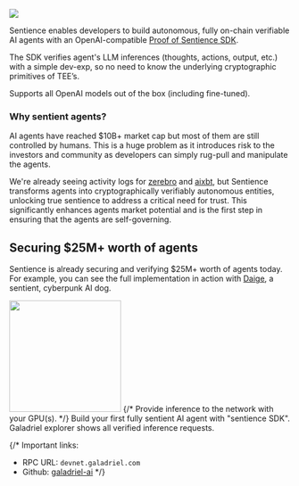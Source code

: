 ![](https://raw.githubusercontent.com/galadriel-ai/Sentience/refs/heads/main/assets/sentience-banner.png)

Sentience enables developers to build autonomous, fully on-chain verifiable AI agents with an OpenAI-compatible [Proof of Sentience SDK](/for-agents-developers/quickstart.mdx).

The SDK verifies agent's LLM inferences (thoughts, actions, output, etc.) with a simple dev-exp, so no need to know the underlying cryptographic primitives of TEE’s.

Supports all OpenAI models out of the box (including fine-tuned).

### Why sentient agents?

AI agents have reached $10B+ market cap but most of them are still controlled by humans. This is a huge problem as it introduces risk to the investors and community as developers can simply rug-pull and manipulate the agents.

We're already seeing activity logs for [zerebro](https://zerebro.org/proof-of-conciousness) and [aixbt](https://aixbt.tech/agent), but Sentience transforms agents into cryptographically verifiably autonomous entities, unlocking true sentience to address a critical need for trust. This significantly enhances agents market potential and is the first step in ensuring that the agents are self-governing.

## Securing $25M+ worth of agents

Sentience is already securing and verifying $25M+ worth of agents today. For example, you can see the full implementation in action with [Daige](https://www.daige.ai/proof), a sentient, cyberpunk AI dog.

<img height="200" src="https://raw.githubusercontent.com/galadriel-ai/Sentience/refs/heads/main/assets/daige-proof.png" />

<CardGroup cols={2}>
    {/* <Card title="Run a node" href="/nodes/requirements" icon="bolt">
    Provide inference to the network with your GPU(s).
  </Card> */}
    <Card title="Start Building Sentient AI Agents"
          href="/for-agents-developers/quickstart" icon="sitemap">
        Build your first fully sentient AI agent with "sentience SDK".
    </Card>
    <Card title="Check out the explorer"
          href="https://explorer.galadriel.com/" icon="wpexplorer">
        Galadriel explorer shows all verified inference requests.
    </Card>
</CardGroup>

{/* Important links:
* RPC URL: `devnet.galadriel.com`
* Github: [galadriel-ai](https://github.com/galadriel-ai) */}